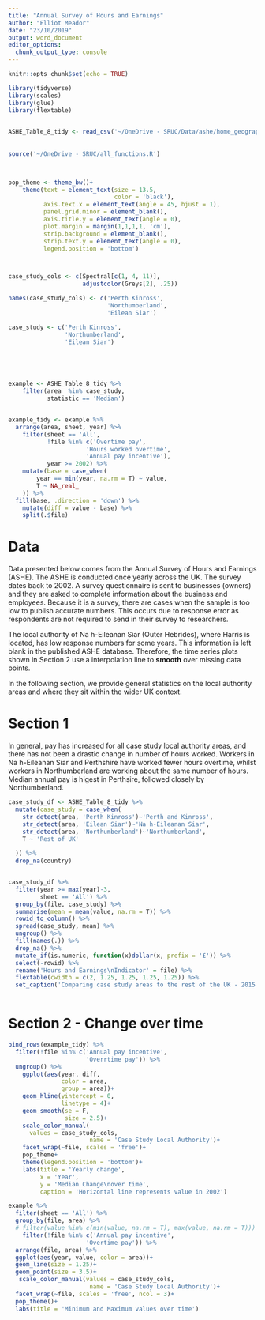 ```yaml
---
title: "Annual Survey of Hours and Earnings"
author: "Elliot Meador"
date: "23/10/2019"
output: word_document
editor_options: 
  chunk_output_type: console
---
```


```r
knitr::opts_chunk$set(echo = TRUE)
```



```r
library(tidyverse)
library(scales)
library(glue)
library(flextable)

  
ASHE_Table_8_tidy <- read_csv('~/OneDrive - SRUC/Data/ashe/home_geography/ASHE_Table_8_tidy.csv')
    
    
source('~/OneDrive - SRUC/all_functions.R')
    


pop_theme <- theme_bw()+
    theme(text = element_text(size = 13.5, 
                              color = 'black'), 
          axis.text.x = element_text(angle = 45, hjust = 1), 
          panel.grid.minor = element_blank(), 
          axis.title.y = element_text(angle = 0), 
          plot.margin = margin(1,1,1,1, 'cm'), 
          strip.background = element_blank(), 
          strip.text.y = element_text(angle = 0), 
          legend.position = 'bottom')



case_study_cols <- c(Spectral[c(1, 4, 11)], 
                     adjustcolor(Greys[2], .25))

names(case_study_cols) <- c('Perth Kinross', 
                            'Northumberland', 
                            'Eilean Siar')
```





```r

case_study <- c('Perth Kinross', 
                'Northumberland', 
                'Eilean Siar')





example <- ASHE_Table_8_tidy %>% 
    filter(area  %in% case_study, 
           statistic == 'Median')


example_tidy <- example %>% 
  arrange(area, sheet, year) %>% 
    filter(sheet == 'All', 
           !file %in% c('Overtime pay', 
                      'Hours worked overtime', 
                      'Annual pay incentive'), 
           year >= 2002) %>% 
    mutate(base = case_when(
        year == min(year, na.rm = T) ~ value, 
        T ~ NA_real_
    )) %>% 
  fill(base, .direction = 'down') %>% 
    mutate(diff = value - base) %>% 
    split(.$file)

```


# Data

Data presented below comes from the Annual Survey of Hours and Earnings (ASHE). The ASHE is conducted once yearly across the UK. The survey dates back to 2002. A survey questionnaire is sent to businesses (owners) and they are asked to complete information about the business and employees. Because it is a survey, there are cases when the sample is too low to publish accurate numbers. This occurs due to response error as respondents are not required to send in their survey to researchers. 

The local authority of Na h-Eileanan Siar (Outer Hebrides), where Harris is located, has low response numbers for some years. This information is left blank in the published ASHE database. Therefore, the time series plots shown in Section 2 use a interpolation line to **smooth** over missing data points. 

In the following section, we provide general statistics on the local authority areas and where they sit within the wider UK context. 


# Section 1

In general, pay has increased for all case study local authority areas, and there has not been a drastic change in number of hours worked. Workers in Na h-Eileanan Siar and Perthshire have worked fewer hours overtime, whilst workers in Northumberland are working about the same number of hours.  
Median annual pay is higest in Perthsire, followed closely by Northumberland. 

```r

case_study_df <- ASHE_Table_8_tidy %>% 
  mutate(case_study = case_when(
    str_detect(area, 'Perth Kinross')~'Perth and Kinross', 
    str_detect(area, 'Eilean Siar')~'Na h-Eileanan Siar',
    str_detect(area, 'Northumberland')~'Northumberland',
    T ~ 'Rest of UK'
  
  )) %>% 
  drop_na(country)


case_study_df %>% 
  filter(year >= max(year)-3, 
         sheet == 'All') %>% 
  group_by(file, case_study) %>% 
  summarise(mean = mean(value, na.rm = T)) %>% 
  rowid_to_column() %>% 
  spread(case_study, mean) %>% 
  ungroup() %>% 
  fill(names(.)) %>% 
  drop_na() %>% 
  mutate_if(is.numeric, function(x)dollar(x, prefix = '£')) %>% 
  select(-rowid) %>% 
  rename('Hours and Earnings\nIndicator' = file) %>% 
  flextable(cwidth = c(2, 1.25, 1.25, 1.25, 1.25)) %>% 
  set_caption('Comparing case study areas to the rest of the UK - 2015 through 2018 mean values shown')



```


# Section 2 - Change over time

```r


bind_rows(example_tidy) %>% 
  filter(!file %in% c('Annual pay incentive', 
                      'Overrtime pay')) %>% 
  ungroup() %>% 
    ggplot(aes(year, diff, 
               color = area, 
               group = area))+
    geom_hline(yintercept = 0, 
               linetype = 4)+
    geom_smooth(se = F, 
                size = 2.5)+
    scale_color_manual(
      values = case_study_cols, 
                       name = 'Case Study Local Authority')+
    facet_wrap(~file, scales = 'free')+
    pop_theme+
    theme(legend.position = 'bottom')+
    labs(title = 'Yearly change', 
         x = 'Year', 
         y = 'Median Change\nover time', 
         caption = 'Horizontal line represents value in 2002')


```



```r


example %>%
  filter(sheet == 'All') %>% 
  group_by(file, area) %>% 
  # filter(value %in% c(min(value, na.rm = T), max(value, na.rm = T))) %>% 
    filter(!file %in% c('Annual pay incentive', 
                      'Overtime pay')) %>% 
  arrange(file, area) %>% 
  ggplot(aes(year, value, color = area))+
  geom_line(size = 1.25)+
  geom_point(size = 3.5)+
   scale_color_manual(values = case_study_cols, 
                       name = 'Case Study Local Authority')+
  facet_wrap(~file, scales = 'free', ncol = 3)+
  pop_theme()+
  labs(title = 'Minimum and Maximum values over time')



```





